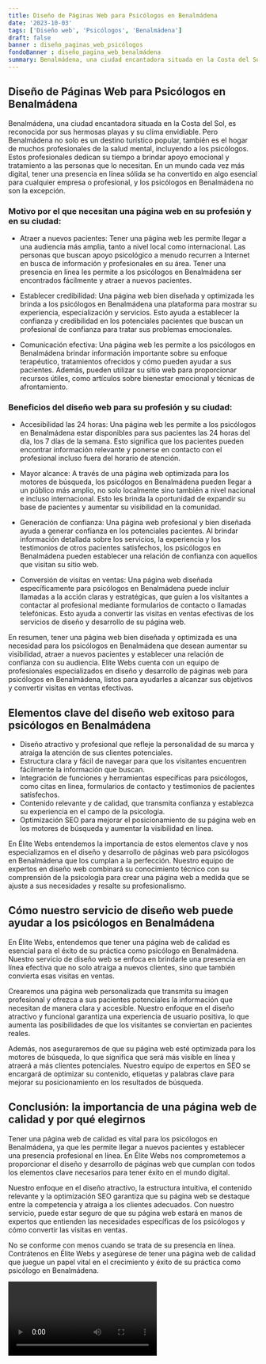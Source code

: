 ```yaml
---
title: Diseño de Páginas Web para Psicólogos en Benalmádena
date: '2023-10-03'
tags: ['Diseño web', 'Psicólogos', 'Benalmádena']
draft: false
banner : diseño_paginas_web_psicólogos
fondoBanner : diseño_pagina_web_benalmádena
summary: Benalmádena, una ciudad encantadora situada en la Costa del Sol, es reconocida por sus hermosas playas y su clima envidiable. Pero Benalmádena no solo es un destino turístico popular, también es el hogar de muchos profesionales de la salud mental, incluyendo a los psicólogos. Estos profesionales dedican su tiempo a brindar apoyo emocional y tratamiento a las personas que lo necesitan. En un mundo cada vez más digital, tener una presencia en línea sólida se ha convertido en algo esencial para cualquier empresa o profesional, y los psicólogos en Benalmádena no son la excepción.
---
```


## Diseño de Páginas Web para Psicólogos en Benalmádena

Benalmádena, una ciudad encantadora situada en la Costa del Sol, es reconocida por sus hermosas playas y su clima envidiable. Pero Benalmádena no solo es un destino turístico popular, también es el hogar de muchos profesionales de la salud mental, incluyendo a los psicólogos. Estos profesionales dedican su tiempo a brindar apoyo emocional y tratamiento a las personas que lo necesitan. En un mundo cada vez más digital, tener una presencia en línea sólida se ha convertido en algo esencial para cualquier empresa o profesional, y los psicólogos en Benalmádena no son la excepción.

### Motivo por el que necesitan una página web en su profesión y en su ciudad:

* Atraer a nuevos pacientes: Tener una página web les permite llegar a una audiencia más amplia, tanto a nivel local como internacional. Las personas que buscan apoyo psicológico a menudo recurren a Internet en busca de información y profesionales en su área. Tener una presencia en línea les permite a los psicólogos en Benalmádena ser encontrados fácilmente y atraer a nuevos pacientes.

* Establecer credibilidad: Una página web bien diseñada y optimizada les brinda a los psicólogos en Benalmádena una plataforma para mostrar su experiencia, especialización y servicios. Esto ayuda a establecer la confianza y credibilidad en los potenciales pacientes que buscan un profesional de confianza para tratar sus problemas emocionales.

* Comunicación efectiva: Una página web les permite a los psicólogos en Benalmádena brindar información importante sobre su enfoque terapéutico, tratamientos ofrecidos y cómo pueden ayudar a sus pacientes. Además, pueden utilizar su sitio web para proporcionar recursos útiles, como artículos sobre bienestar emocional y técnicas de afrontamiento.

### Beneficios del diseño web para su profesión y su ciudad:

* Accesibilidad las 24 horas: Una página web les permite a los psicólogos en Benalmádena estar disponibles para sus pacientes las 24 horas del día, los 7 días de la semana. Esto significa que los pacientes pueden encontrar información relevante y ponerse en contacto con el profesional incluso fuera del horario de atención.

* Mayor alcance: A través de una página web optimizada para los motores de búsqueda, los psicólogos en Benalmádena pueden llegar a un público más amplio, no solo localmente sino también a nivel nacional e incluso internacional. Esto les brinda la oportunidad de expandir su base de pacientes y aumentar su visibilidad en la comunidad.

* Generación de confianza: Una página web profesional y bien diseñada ayuda a generar confianza en los potenciales pacientes. Al brindar información detallada sobre los servicios, la experiencia y los testimonios de otros pacientes satisfechos, los psicólogos en Benalmádena pueden establecer una relación de confianza con aquellos que visitan su sitio web.

* Conversión de visitas en ventas: Una página web diseñada específicamente para psicólogos en Benalmádena puede incluir llamadas a la acción claras y estratégicas, que guíen a los visitantes a contactar al profesional mediante formularios de contacto o llamadas telefónicas. Esto ayuda a convertir las visitas en ventas efectivas de los servicios de diseño y desarrollo de su página web.

En resumen, tener una página web bien diseñada y optimizada es una necesidad para los psicólogos en Benalmádena que desean aumentar su visibilidad, atraer a nuevos pacientes y establecer una relación de confianza con su audiencia. Elite Webs cuenta con un equipo de profesionales especializados en diseño y desarrollo de páginas web para psicólogos en Benalmádena, listos para ayudarles a alcanzar sus objetivos y convertir visitas en ventas efectivas.

<GifSeo />

<Cta />

## Elementos clave del diseño web exitoso para psicólogos en Benalmádena

- Diseño atractivo y profesional que refleje la personalidad de su marca y atraiga la atención de sus clientes potenciales.
- Estructura clara y fácil de navegar para que los visitantes encuentren fácilmente la información que buscan.
- Integración de funciones y herramientas específicas para psicólogos, como citas en línea, formularios de contacto y testimonios de pacientes satisfechos.
- Contenido relevante y de calidad, que transmita confianza y establezca su experiencia en el campo de la psicología.
- Optimización SEO para mejorar el posicionamiento de su página web en los motores de búsqueda y aumentar la visibilidad en línea.

En Élite Webs entendemos la importancia de estos elementos clave y nos especializamos en el diseño y desarrollo de páginas web para psicólogos en Benalmádena que los cumplan a la perfección. Nuestro equipo de expertos en diseño web combinará su conocimiento técnico con su comprensión de la psicología para crear una página web a medida que se ajuste a sus necesidades y resalte su profesionalismo.

## Cómo nuestro servicio de diseño web puede ayudar a los psicólogos en Benalmádena

En Élite Webs, entendemos que tener una página web de calidad es esencial para el éxito de su práctica como psicólogo en Benalmádena. Nuestro servicio de diseño web se enfoca en brindarle una presencia en línea efectiva que no solo atraiga a nuevos clientes, sino que también convierta esas visitas en ventas.

Crearemos una página web personalizada que transmita su imagen profesional y ofrezca a sus pacientes potenciales la información que necesitan de manera clara y accesible. Nuestro enfoque en el diseño atractivo y funcional garantiza una experiencia de usuario positiva, lo que aumenta las posibilidades de que los visitantes se conviertan en pacientes reales.

Además, nos aseguraremos de que su página web esté optimizada para los motores de búsqueda, lo que significa que será más visible en línea y atraerá a más clientes potenciales. Nuestro equipo de expertos en SEO se encargará de optimizar su contenido, etiquetas y palabras clave para mejorar su posicionamiento en los resultados de búsqueda.

## Conclusión: la importancia de una página web de calidad y por qué elegirnos

Tener una página web de calidad es vital para los psicólogos en Benalmádena, ya que les permite llegar a nuevos pacientes y establecer una presencia profesional en línea. En Élite Webs nos comprometemos a proporcionar el diseño y desarrollo de páginas web que cumplan con todos los elementos clave necesarios para tener éxito en el mundo digital.

Nuestro enfoque en el diseño atractivo, la estructura intuitiva, el contenido relevante y la optimización SEO garantiza que su página web se destaque entre la competencia y atraiga a los clientes adecuados. Con nuestro servicio, puede estar seguro de que su página web estará en manos de expertos que entienden las necesidades específicas de los psicólogos y cómo convertir las visitas en ventas.

No se conforme con menos cuando se trata de su presencia en línea. Contrátenos en Élite Webs y asegúrese de tener una página web de calidad que juegue un papel vital en el crecimiento y éxito de su práctica como psicólogo en Benalmádena.

<Video />

<CtaBot job='Psicólogos' city='Benalmádena'/>

<Gmaps query='Benalmádena+españa+maps' />
